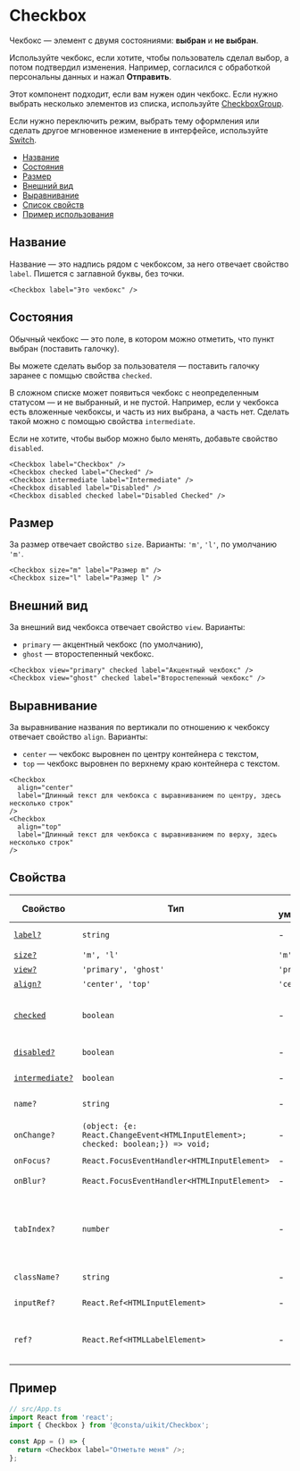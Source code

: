 
# Checkbox

Чекбокс — элемент с двумя состояниями: **выбран** и **не выбран**.

Используйте чекбокс, если хотите, чтобы пользователь сделал выбор, а потом подтвердил
изменения. Например, согласился с обработкой персональны данных и нажал **Отправить**.

Этот компонент подходит, если вам нужен один чекбокс. Если нужно выбрать несколько элементов из списка, используйте [CheckboxGroup](?path=/docs/components-checkboxgroup--playground).

Если нужно переключить режим, выбрать тему оформления или сделать другое
мгновенное изменение в интерфейсе, используйте [Switch](?path=/docs/components-switch--playground).

- [Название](#название)
- [Состояния](#состояния)
- [Размер](#размер)
- [Внешний вид](#внешний-вид)
- [Выравнивание](#выравнивание)
- [Список свойств](#свойства)
- [Пример использования](#пример)

## Название

Название — это надпись рядом с чекбоксом, за него отвечает свойство `label`. Пишется с заглавной буквы, без точки.

<CheckboxExampleName />

```tsx
<Checkbox label="Это чекбокс" />
```

## Состояния

Обычный чекбокс — это поле, в котором можно отметить, что пункт выбран (поставить галочку).

Вы можете сделать выбор за пользователя — поставить галочку заранее с помщью свойства `checked`.

В сложном списке может появиться чекбокс с неопределенным статусом — и не выбранный, и не пустой.
Например, если у чекбокса есть вложенные чекбоксы, и часть из них выбрана, а часть нет.
Сделать такой можно с помощью свойства `intermediate`.

Если не хотите, чтобы выбор можно было менять, добавьте свойство `disabled`.

<CheckboxExampleStatus />

```tsx
<Checkbox label="Checkbox" />
<Checkbox checked label="Checked" />
<Checkbox intermediate label="Intermediate" />
<Checkbox disabled label="Disabled" />
<Checkbox disabled checked label="Disabled Checked" />
```

## Размер

За размер отвечает свойство `size`. Варианты: `'m'`, `'l'`, по умолчанию `'m'`.

<CheckboxExampleSize />

```tsx
<Checkbox size="m" label="Размер m" />
<Checkbox size="l" label="Размер l" />
```

## Внешний вид

За внешний вид чекбокса отвечает свойство `view`. Варианты:

- `primary` — акцентный чекбокс (по умолчанию),
- `ghost` — второстепенный чекбокс.

<CheckboxExampleView />

```tsx
<Checkbox view="primary" checked label="Акцентный чекбокс" />
<Checkbox view="ghost" checked label="Второстепенный чекбокс" />
```

## Выравнивание

За выравнивание названия по вертикали по отношению к чекбоксу отвечает свойство `align`. Варианты:

- `center` — чекбокс выровнен по центру контейнера с текстом,
- `top` — чекбокс выровнен по верхнему краю контейнера с текстом.

<CheckboxExampleAlign />

```tsx
<Checkbox
  align="center"
  label="Длинный текст для чекбокса с выравниванием по центру, здесь несколько строк"
/>
<Checkbox
  align="top"
  label="Длинный текст для чекбокса с выравниванием по верху, здесь несколько строк"
/>
```

## Свойства

| Свойство                      | Тип                                                                              | По умолчанию | Описание                                                                     |
| ----------------------------- | -------------------------------------------------------------------------------- | ------------ | ---------------------------------------------------------------------------- |
| [`label?`](#название)         | `string`                                                                         | -            | Надпись рядом с чекбоксом                                                    |
| [`size?`](#размер)            | `'m', 'l'`                                                                       | `'m'`        | Размер                                                                       |
| [`view?`](#внешний-вид)       | `'primary', 'ghost'`                                                             | `'primary'`  | Внешний вид                                                                  |
| [`align?`](#выравнивание)     | `'center', 'top'`                                                                | `'center'`   | Выравнивание                                                                 |
| [`checked`](#состояния)       | `boolean`                                                                        | -            | Отмечает, выбран чекбокс или нет (ставит галочку)                            |
| [`disabled?`](#состояния)     | `boolean`                                                                        | -            | Блокирует чекбокс                                                            |
| [`intermediate?`](#состояния) | `boolean`                                                                        | -            | Делает чекбокс неопределенным                                                |
| `name?`                       | `string`                                                                         | -            | Имя `<input>` в DOM                                                          |
| `onChange?`                   | `(object: {e: React.ChangeEvent<HTMLInputElement>; checked: boolean;}) => void;` | -            | Действие при смене состояния чекбокса                                        |
| `onFocus?`                    | `React.FocusEventHandler<HTMLInputElement>`                                      | -            | Событие фокуса                                                               |
| `onBlur?`                     | `React.FocusEventHandler<HTMLInputElement>`                                      | -            | Событие расфокусировки                                                       |
| `tabIndex?`                   | `number`                                                                         | -            | Порядковый номер при переходе между элементами интерфейса по клавише **tab** |
| `className?`                  | `string`                                                                         | -            | Дополнительный CSS-класс                                                     |
| `inputRef?`                   | `React.Ref<HTMLInputElement>`                                                    | -            | Ссылка на DOM-элемент `<input>`                                              |
| `ref?`                        | `React.Ref<HTMLLabelElement>`                                                    | -            | Ссылка на корневой DOM-элемент этого компонента                              |

## Пример

```ts
// src/App.ts
import React from 'react';
import { Checkbox } from '@consta/uikit/Checkbox';

const App = () => {
  return <Checkbox label="Отметьте меня" />;
};
```

